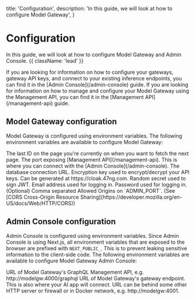   title: 'Configuration',
  description:
    'In this guide, we will look at how to configure Model Gateway',
}

# Configuration

In this guide, we will look at how to configure Model Gateway and Admin Console. {{ className: 'lead' }}

<Note>
If you are looking for information on how to configure your gateways, gateway API keys, and connect to your existing inference endpoints, you can find it in the [Admin Console](/admin-console) guide. If you are looking for information on how to manage and configure your Model Gateway using the Management API, you can find it in the [Management API](/management-api) guide.
</Note>


## Model Gateway configuration

Model Gateway is configured using environment variables. The following environment variables are available to configure Model Gateway:

<Properties>
  <Property name="GATEWAY_PORT" defaultValue="4001">
    The last ID on the page you're currently on when you want to fetch the next page.
  </Property>
  <Property name="ADMIN_PORT" defaultValue="4000">
    The port exposing [Management API](/management-api). This is where you can connect with the [Admin Console](/admin-console).
  </Property>
  <Property name="DATABASE_URL">
    The database connection URL.
  </Property>
  <Property name="PRISMA_FIELD_ENCRYPTION_KEY">
    Encryption key used to encrypt/decrypt your API keys. Can be generated at https://cloak.47ng.com.
  </Property>
  <Property name="JWT_SECRET">
    Random secret used to sign JWT.
  </Property>
  <Property name="ADMIN_EMAIL">
    Email address used for logging in.
  </Property>
  <Property name="ADMIN_PASSWORD">
    Password used for logging in.
  </Property>
  <Property name="CORS_ALLOWED_ORIGINS">
    (Optional) Comma separated Allowed Origins on `ADMIN_PORT`. (See [CORS Cross-Origin Resource Sharing](https://developer.mozilla.org/en-US/docs/Web/HTTP/CORS))
  </Property>
</Properties>

## Admin Console configuration

Admin Console is configured using environment variables. Since Admin Console is using Next.js, all environment variables that are exposed to the browser are prefixed with `NEXT_PUBLIC_`. This is to prevent leaking sensitive information to the client-side code. The following environment variables are available to configure Model Gateway Admin Console:

<Properties>
  <Property name="GRAPHQL_URL">
    URL of Model Gateway's GraphQL Management API, e.g. http://modelgw:4000/graphql
  </Property>
  <Property name="NEXT_PUBLIC_GATEWAY_URL">
    URL of Model Gateway's gateway endpoint. This is also where your AI app will connect. URL can be behind some other HTTP server or firewall or in Docker network, e.g. http://modelgw:4001.
  </Property>
</Properties>
